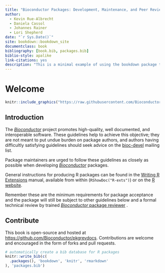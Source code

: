 ```yaml
--- 
title: "Bioconductor Packages: Development, Maintenance, and Peer Review"
author:
  - Kevin Rue-Albrecht
  - Daniela Cassol
  - Johannes Rainer
  - Lori Shepherd
date: "`r Sys.Date()`"
site: bookdown::bookdown_site
documentclass: book
bibliography: [book.bib, packages.bib]
biblio-style: apalike
link-citations: yes
description: "This is a minimal example of using the bookdown package to write a book. The output format for this example is bookdown::gitbook."
---
```


# Welcome {-}

```r
knitr::include_graphics("https://raw.githubusercontent.com/Bioconductor/BiocStickers/master/Bioconductor/Bioconductor.png")
```

## Introduction {.unnumbered #intro}


The [_Bioconductor_][] project promotes high-quality, well documented, and interoperable software.
These guidelines help to achieve this objective; they are not meant to put undue
burden on package authors, and authors having difficultly satisfying guidelines
should seek advice on the [bioc-devel][bioc-devel-mail] mailing list.

Package maintainers are urged to follow these guidelines as closely as possible
when developing [_Bioconductor_][] packages.

General instructions for producing R packages can be found in the [Writing R
Extensions][] manual, available from within <i class="fab fa-r-project"></i>
(`RShowDoc("R-exts")`) or on the [R website][].

Remember these are the minimum requirements for package acceptance and the
package will still be subject to other guidelines below and a formal technical
review by trained [_Bioconductor_ package reviewer][reviewer-list] .


## Contribute {.unnumbered}

This book is open-source and hosted at <https://github.com/Bioconductor/pkgrevdocs>.
Contributions are welcome and encouraged in the form of forks and pull requests.

```r
# automatically create a bib database for R packages
knitr::write_bib(c(
  .packages(), 'bookdown', 'knitr', 'rmarkdown'
), 'packages.bib')
```

[_Bioconductor_]: https://bioconductor.org

[annotation-pkgs]: https://bioconductor.org/packages/release/data/annotation/
[annotation-views]: https://bioconductor.org/packages/release/BiocViews.html#___AnnotationData
[Azure Data Lakes]: https://azure.microsoft.com/en-us/services/data-lake-analytics
[bioc-common]: #reusebioc
[bioc-devel-mail]: https://stat.ethz.ch/mailman/listinfo/bioc-devel
[BiocParallel vignette]: https://bioconductor.org/packages/devel/bioc/vignettes/BiocParallel/inst/doc/Introduction_To_BiocParallel.pdf
[biocViews]: https://bioconductor.org/packages/devel/BiocViews.html
[build reports]: https://bioconductor.org/checkResults/
[build timings]: #propagate
[cirdep]: https://github.com/Bioconductor/Contributions/blob/master/CONTRIBUTING.md#submitting-related-packages
[Code Of Conduct]: https://bioconductor.github.io/bioc_coc_multilingual/
[Contributions]: https://github.com/Bioconductor/Contributions/issues/new
[CRAN foreign]: http://cran.r-project.org/doc/manuals/R-exts.html#System-and-foreign-language-interfaces
[CRAN config]: http://cran.fhcrc.org/doc/manuals/R-exts.html#Configure-and-cleanup
[CRAN's policy]: https://cran.r-project.org/web/packages/policies.html
[CRAN pkgs]: https://cran.r-project.org/web/packages/available_packages_by_name.html
[CRAN vigs]: http://cran.fhcrc.org/doc/manuals/R-exts.html#Writing-package-vignettes
[CRAN Rd]: http://cran.fhcrc.org/doc/manuals/R-exts.html#Rd-format
[Create A Hub Package]: https://bioconductor.org/packages/devel/bioc/vignettes/HubPub/inst/doc/CreateAHubPackage.html
['devel' version]: #use-devel
[end-of-life policy]: #package-end-of-life-policy
[exptdata-pkgs]: https://bioconductor.org/packages/release/data/experiment/
[exptdata-views]: https://bioconductor.org/packages/release/BiocViews.html#___ExperimentData
[Github collaborators]: https://docs.github.com/en/account-and-profile/setting-up-and-managing-your-github-user-account/managing-access-to-your-personal-repositories/inviting-collaborators-to-a-personal-repository
[git-repo-create]: https://help.github.com/articles/create-a-repo/
[gitver]: #git-version-control
[guidelines]: #develop-overview
[long tests]: #long-tests
[Packages Under Review]: https://github.com/Bioconductor/Contributions/issues
[Rcpp Gallery]: http://gallery.rcpp.org/
[R CMD check environment]: #r-cmd-check-environment
[R Website]: http://cran.fhcrc.org/manuals.html
[R License]: https://www.r-project.org/Licenses/
[release-schedule]: https://bioconductor.org/developers/release-schedule/
[release-biocviews]: http://bioconductor.org/packages/release/BiocViews.html
[reviewer-list]: https://bioconductor.org/about/package-reviewers/
[rmarkdown]: http://rmarkdown.rstudio.com/
[rmarkdown documentation]: http://rmarkdown.rstudio.com/authoring_pandoc_markdown.html#citations
[Shiny apps]: https://shiny.rstudio.com/
[reviewers slack channel]: https://community-bioc.slack.com/archives/C02A1B8HUHZ
[software-pkgs]: https://bioconductor.org/packages/release/bioc/
[support site]: https://support.bioconductor.org/
[support-register]: https://support.bioconductor.org/accounts/signup/
[testthat: Get Started with Testing]: http://journal.r-project.org/archive/2011-1/RJournal_2011-1_Wickham.pdf
[Testing with testthat]: http://r-pkgs.had.co.nz/tests.html
[tracker]: https://github.com/Bioconductor/Contributions
[unit tests]: #tests
[versioning]:#versionnum
[wiki-license]: http://en.wikipedia.org/wiki/Comparison_of_free_software_licences
[Workflows]: #workflow-packages
[workflow-pkgs]: https://bioconductor.org/packages/release/workflows/
[Writing R Extensions]: https://cran.r-project.org/doc/manuals/R-exts.html
[workflow-views]: http://bioconductor.org/packages/devel/BiocViews.html#___Workflow

[AnnotationHub]: https://bioconductor.org/packages/AnnotationHub
[basilisk]: https://www.bioconductor.org/packages/basilisk
[BiocCheck]: https://bioconductor.org/packages/BiocCheck
[BiocGenerics]: https://bioconductor.org/packages/BiocGenerics
[BiocManager]: https://CRAN.R-project.org/package=BiocManager
[BiocParallel]: https://bioconductor.org/packages/BiocParallel
[BiocSet]: https://bioconductor.org/packages/BiocSet
[BiocStyle]: https://bioconductor.org/packages/BiocStyle
[BiocWorkflowTools]: http://bioconductor.org/packages/BiocWorkflowTools
[Biostrings]: https://bioconductor.org/packages/Biostrings
[dotCall64]: https://CRAN.R-project.org/package=dotCall64
[ExperimentHub]: https://bioconductor.org/packages/ExperimentHub
[formatR]: https://cran.r-project.org/web/packages/formatR/index.html
[GenomicAlignments]: https://bioconductor.org/packages/GenomicAlignments
[GenomicRanges]: https://bioconductor.org/packages/GenomicRanges
[GSEABase]: https://bioconductor.org/packages/GSEABase
[HubPub]: https://bioconductor.org/packages/HubPub/
[RaggedExperiment]: https://bioconductor.org/packages/RaggedExperiment
[microbenchmark]: https://cran.r-project.org/web/packages/microbenchmark
[MsBackendMgf]: https://bioconductor.org/packages/MsBackendMgf
[MSnbase]: https://bioconductor.org/packages/MSnbase
[MultiAssayExperiment]: https://bioconductor.org/packages/MultiAssayExperiment
[Rcpp]: http://cran.r-project.org/web/packages/Rcpp/index.html
[reticulate]: https://rstudio.github.io/reticulate
[Rsamtools]: https://bioconductor.org/packages/Rsamtools
[rtracklayer]: https://bioconductor.org/packages/rtracklayer
[RUnit]: http://cran.r-project.org/web/packages/RUnit/index.html
[ShortRead]: https://bioconductor.org/packages/ShortRead
[SingleCellExperiment]: https://bioconductor.org/packages/SingleCellExperiment
[Spectra]: https://bioconductor.org/packages/Spectra
[SummarizedExperiment]: https://bioconductor.org/packages/SummarizedExperiment
[testthat]: http://cran.r-project.org/web/packages/testthat/index.html
[VariantAnnotation]: https://bioconductor.org/packages/VariantAnnotation

[agile]: http://en.wikipedia.org/wiki/Agile_software_development
[bacon]: https://github.com/chneukirchen/bacon
[cucumber]: https://cucumber.io
[JUnit]: http://www.junit.org
[PyUnit]: http://pyunit.sourceforge.net
[rspec]: https://rspec.info
[tdd]: http://en.wikipedia.org/wiki/Test-driven_development
[testy]: https://github.com/ahoward/testy